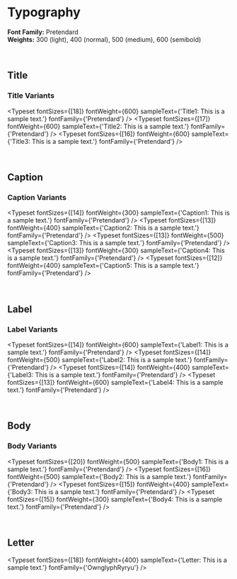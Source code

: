 
<Meta title="styles/Typography" />

# Typography

**Font Family:** Pretendard  
**Weights:** 300 (light), 400 (normal), 500 (medium), 600 (semibold)

<br />

## Title

### Title Variants

<Typeset
  fontSizes={[18]}
  fontWeight={600}
  sampleText={'Title1: This is a sample text.'}
  fontFamily={'Pretendard'}
/>
<Typeset
  fontSizes={[17]}
  fontWeight={600}
  sampleText={'Title2: This is a sample text.'}
  fontFamily={'Pretendard'}
/>
<Typeset
  fontSizes={[16]}
  fontWeight={600}
  sampleText={'Title3: This is a sample text.'}
  fontFamily={'Pretendard'}
/>

<br />

## Caption

### Caption Variants

<Typeset
  fontSizes={[14]}
  fontWeight={300}
  sampleText={'Caption1: This is a sample text.'}
  fontFamily={'Pretendard'}
/>
<Typeset
  fontSizes={[13]}
  fontWeight={400}
  sampleText={'Caption2: This is a sample text.'}
  fontFamily={'Pretendard'}
/>
<Typeset
  fontSizes={[13]}
  fontWeight={500}
  sampleText={'Caption3: This is a sample text.'}
  fontFamily={'Pretendard'}
/>
<Typeset
  fontSizes={[13]}
  fontWeight={300}
  sampleText={'Caption4: This is a sample text.'}
  fontFamily={'Pretendard'}
/>
<Typeset
  fontSizes={[12]}
  fontWeight={400}
  sampleText={'Caption5: This is a sample text.'}
  fontFamily={'Pretendard'}
/>

<br />

## Label

### Label Variants

<Typeset
  fontSizes={[14]}
  fontWeight={600}
  sampleText={'Label1: This is a sample text.'}
  fontFamily={'Pretendard'}
/>
<Typeset
  fontSizes={[14]}
  fontWeight={500}
  sampleText={'Label2: This is a sample text.'}
  fontFamily={'Pretendard'}
/>
<Typeset
  fontSizes={[14]}
  fontWeight={400}
  sampleText={'Label3: This is a sample text.'}
  fontFamily={'Pretendard'}
/>
<Typeset
  fontSizes={[13]}
  fontWeight={600}
  sampleText={'Label4: This is a sample text.'}
  fontFamily={'Pretendard'}
/>

<br />

## Body

### Body Variants

<Typeset
  fontSizes={[20]}
  fontWeight={500}
  sampleText={'Body1: This is a sample text.'}
  fontFamily={'Pretendard'}
/>
<Typeset
  fontSizes={[16]}
  fontWeight={500}
  sampleText={'Body2: This is a sample text.'}
  fontFamily={'Pretendard'}
/>
<Typeset
  fontSizes={[15]}
  fontWeight={400}
  sampleText={'Body3: This is a sample text.'}
  fontFamily={'Pretendard'}
/>
<Typeset
  fontSizes={[15]}
  fontWeight={300}
  sampleText={'Body4: This is a sample text.'}
  fontFamily={'Pretendard'}
/>

<br />

## Letter

<Typeset
  fontSizes={[18]}
  fontWeight={400}
  sampleText={'Letter: This is a sample text.'}
  fontFamily={'OwnglyphRyryu'}
/>
